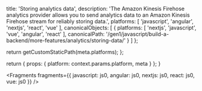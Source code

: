 
  title: 'Storing analytics data',
  description: 'The Amazon Kinesis Firehose analytics provider allows you to send analytics data to an Amazon Kinesis Firehose stream for reliably storing data.',
  platforms: [
    'javascript',
    'angular',
    'nextjs',
    'react',
    'vue'
  ],
  canonicalObjects: [
    {
      platforms: [
        'nextjs',
        'javascript',
        'vue',
        'angular',
        'react'
      ],
      canonicalPath: '/gen1/javascript/build-a-backend/more-features/analytics/storing-data/'
    }
  ]
};

  return getCustomStaticPath(meta.platforms);
};

  return {
    props: {
      platform: context.params.platform,
      meta
    }
  };
}


<Fragments
  fragments={{
    javascript: js0,
    angular: js0,
    nextjs: js0,
    react: js0,
    vue: js0
  }}
/>

